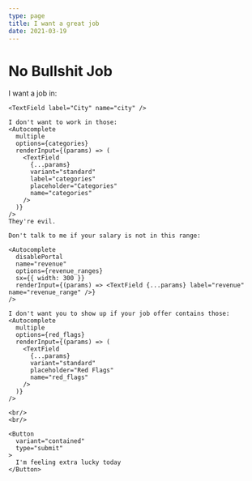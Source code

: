 ```yaml
---
type: page
title: I want a great job
date: 2021-03-19
---
```


# No Bullshit Job


<FormControl>
  <form action="/api/form" method="post">
    I want a job in:

    <TextField label="City" name="city" />

    I don't want to work in those:
    <Autocomplete
      multiple
      options={categories}
      renderInput={(params) => (
        <TextField
          {...params}
          variant="standard"
          label="categories"
          placeholder="Categories"
          name="categories"
        />
      )}
    />
    They're evil.

    Don't talk to me if your salary is not in this range:

    <Autocomplete
      disablePortal
      name="revenue"
      options={revenue_ranges}
      sx={{ width: 300 }}
      renderInput={(params) => <TextField {...params} label="revenue" name="revenue_range" />}
    />

    I don't want you to show up if your job offer contains those:
    <Autocomplete
      multiple
      options={red_flags}
      renderInput={(params) => (
        <TextField
          {...params}
          variant="standard"
          placeholder="Red Flags"
          name="red_flags"
        />
      )}
    />

    <br/>
    <br/>

    <Button
      variant="contained"
      type="submit"
    >
      I'm feeling extra lucky today
    </Button>
  </form>
</FormControl>
